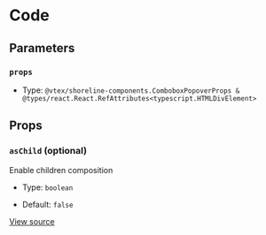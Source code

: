 # Code

## Parameters

### `props`

- Type: `@vtex/shoreline-components.ComboboxPopoverProps & @types/react.React.RefAttributes<typescript.HTMLDivElement>`

## Props

### `asChild` (optional)

Enable children composition

- Type: `boolean`

- Default: `false`

[View source](https://github.com/vtex/shoreline/blob/4b310ee4d/packages/components/src/combobox/combobox-popover.tsx#L6)

